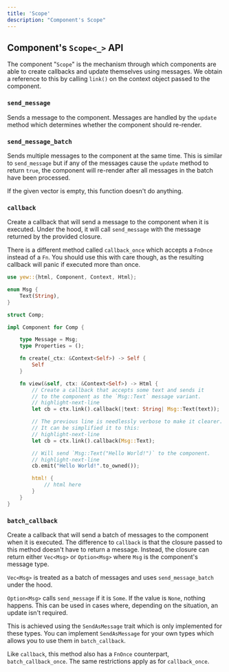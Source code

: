 ```yaml
---
title: 'Scope'
description: "Component's Scope"
---
```


## Component's `Scope<_>` API

The component "`Scope`" is the mechanism through which components are able to create callbacks and update themselves
using messages. We obtain a reference to this by calling `link()` on the context object passed to the component.

### `send_message`

Sends a message to the component.
Messages are handled by the `update` method which determines whether the component should re-render.

### `send_message_batch`

Sends multiple messages to the component at the same time.
This is similar to `send_message` but if any of the messages cause the `update` method to return `true`,
the component will re-render after all messages in the batch have been processed.

If the given vector is empty, this function doesn't do anything.

### `callback`

Create a callback that will send a message to the component when it is executed.
Under the hood, it will call `send_message` with the message returned by the provided closure.

There is a different method called `callback_once` which accepts a `FnOnce` instead of a `Fn`.
You should use this with care though, as the resulting callback will panic if executed more than once.

```rust
use yew::{html, Component, Context, Html};

enum Msg {
    Text(String),
}

struct Comp;

impl Component for Comp {

    type Message = Msg;
    type Properties = ();

    fn create(_ctx: &Context<Self>) -> Self {
        Self
    }

    fn view(&self, ctx: &Context<Self>) -> Html {
        // Create a callback that accepts some text and sends it
        // to the component as the `Msg::Text` message variant.
        // highlight-next-line
        let cb = ctx.link().callback(|text: String| Msg::Text(text));

        // The previous line is needlessly verbose to make it clearer.
        // It can be simplified it to this:
        // highlight-next-line
        let cb = ctx.link().callback(Msg::Text);

        // Will send `Msg::Text("Hello World!")` to the component.
        // highlight-next-line
        cb.emit("Hello World!".to_owned());

        html! {
            // html here
        }
    }
}
```

### `batch_callback`

Create a callback that will send a batch of messages to the component when it is executed.
The difference to `callback` is that the closure passed to this method doesn't have to return a message.
Instead, the closure can return either `Vec<Msg>` or `Option<Msg>` where `Msg` is the component's message type.

`Vec<Msg>` is treated as a batch of messages and uses `send_message_batch` under the hood.

`Option<Msg>` calls `send_message` if it is `Some`. If the value is `None`, nothing happens.
This can be used in cases where, depending on the situation, an update isn't required.

This is achieved using the `SendAsMessage` trait which is only implemented for these types.
You can implement `SendAsMessage` for your own types which allows you to use them in `batch_callback`.

Like `callback`, this method also has a `FnOnce` counterpart, `batch_callback_once`.
The same restrictions apply as for `callback_once`.

